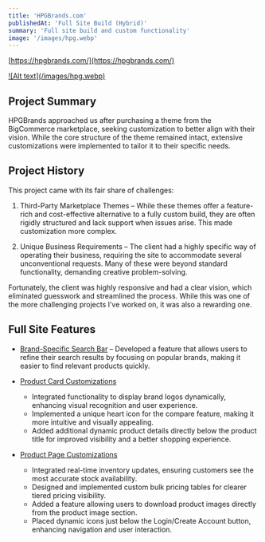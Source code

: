 ```yaml
---
title: 'HPGBrands.com'
publishedAt: 'Full Site Build (Hybrid)'
summary: 'Full site build and custom functionality'
image: '/images/hpg.webp'
---
```


[https://hpgbrands.com/](https://hpgbrands.com/)

<a href="/images/hpg.webp">
![Alt text](/images/hpg.webp)
</a>

## Project Summary

HPGBrands approached us after purchasing a theme from the BigCommerce marketplace, seeking customization to better align with their vision. While the core structure of the theme remained intact, extensive customizations were implemented to tailor it to their specific needs.

## Project History

This project came with its fair share of challenges:

1. Third-Party Marketplace Themes – While these themes offer a feature-rich and cost-effective alternative to a fully custom build, they are often rigidly structured and lack support when issues arise. This made customization more complex.

2. Unique Business Requirements – The client had a highly specific way of operating their business, requiring the site to accommodate several unconventional requests. Many of these were beyond standard functionality, demanding creative problem-solving.

Fortunately, the client was highly responsive and had a clear vision, which eliminated guesswork and streamlined the process. While this was one of the more challenging projects I’ve worked on, it was also a rewarding one.

## Full Site Features

- [Brand-Specific Search Bar](https://hpgbrands.com/) – Developed a feature that allows users to refine their search results by focusing on popular brands, making it easier to find relevant products quickly.

- [Product Card Customizations](https://hpgbrands.com/bags-totes/)
    - Integrated functionality to display brand logos dynamically, enhancing visual recognition and user experience.
    - Implemented a unique heart icon for the compare feature, making it more intuitive and visually appealing.
    - Added additional dynamic product details directly below the product title for improved visibility and a better shopping experience.

- [Product Page Customizations](https://hpgbrands.com/8172ev/rpet-mesh-drawstring-backpack/)
    - Integrated real-time inventory updates, ensuring customers see the most accurate stock availability.
    - Designed and implemented custom bulk pricing tables for clearer tiered pricing visibility.
    - Added a feature allowing users to download product images directly from the product image section.
    - Placed dynamic icons just below the Login/Create Account button, enhancing navigation and user interaction.